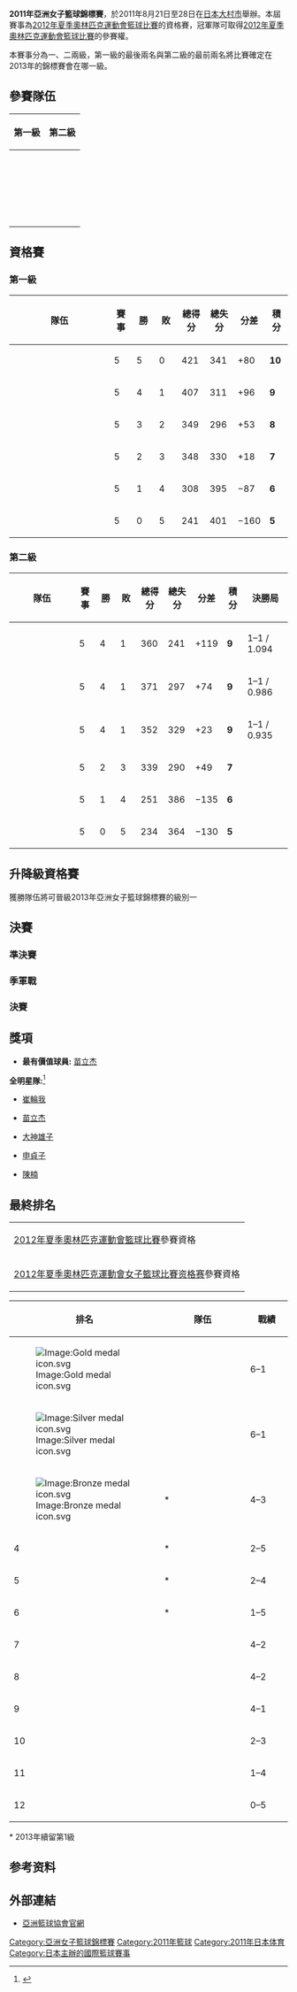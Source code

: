 {{Infobox FIBA tourney
| gender       = women
| continent    = Asia
| year         = 2011
| logo         = 2011年亞洲女子籃球錦標賽logo.png
| size         = 130
| caption      = 
| host         = JPN
| dates        = 8月21日–8月28日
| teams        = 12
| federations  = 44
| venues       = 1
| cities       = 1
| champions    = CHN
| title_number = 11
| mvp          = {{flagicon|CHN}} [[苗立杰|苗立杰]]
| ppg_p        = {{flagicon|LIB}} [[Brittany_Denson|Denson]] (20.5)
| ppg_t        = {{Bkw|KOR}} (79.3)
| rpg_p        = {{flagicon|LIB}} [[Brittany_Denson|Denson]] (10.0)
| rpg_t        = {{Bkw|KAZ}} (44.2)
| apg_p        = {{flagicon|JPN}} [[吉田亞沙美|吉田亞沙美]] (4.2)
| apg_t        = {{Bkw|KOR}} (16.4)
| website      = http://www.facfw2011.jp/
}}
'''2011年亞洲女子籃球錦標賽'''，於2011年8月21日至28日在[[日本|日本]][[大村市|大村市]]舉辦。本屆賽事為[[2012年夏季奧林匹克運動會籃球比賽|2012年夏季奧林匹克運動會籃球比賽]]的資格賽，冠軍隊可取得[[2012年夏季奧林匹克運動會籃球比賽|2012年夏季奧林匹克運動會籃球比賽]]的參賽權。

本賽事分為一、二兩級，第一級的最後兩名與第二級的最前兩名將比賽確定在2013年的錦標賽會在哪一級。

==參賽隊伍==
{| class="wikitable" width=40%
!width=50%|第一級
!width=50%|第二級
|- 
|
{{bkw|CHN}}<br />
{{bkw|KOR}}<br />
{{bkw|JPN}}<br />
{{bkw|TPE}}<br />
{{bkw|IND}}<br />
{{bkw|LIB}}
|
{{bkw|MAS}}<br />
{{bkw|KAZ}}<br />
{{bkw|UZB}}<br />
{{bkw|SRI}}<br />
{{bkw|INA}}<br />
{{bkw|SIN}}
|}

== 資格賽 ==

===第一級===
{| class=wikitable style="text-align:center"
!width=170|隊伍
!width=25|賽事
!width=25|勝
!width=25|敗
!width=35|總得分
!width=35|總失分
!width=35|分差
!width=25|積分
|-bgcolor="#ccffcc"
|align="left"|{{Bkw|KOR}}
|5||5||0||421||341||+80||'''10'''
|-bgcolor="#ccffcc"
|align="left"|{{Bkw|CHN}}
|5||4||1||407||311||+96||'''9'''
|-bgcolor="#ccffcc"
|align="left"|{{Bkw|JPN}}
|5||3||2||349||296||+53||'''8'''
|-bgcolor="#ccffcc"
|align="left"|{{Bkw|TPE}}
|5||2||3||348||330||+18||'''7'''
|-bgcolor="#ffffcc"
|align="left"|{{Bkw|LIB}}
|5||1||4||308||395||−87||'''6'''
|-bgcolor="#ffffcc"
|align="left"|{{Bkw|IND}}
|5||0||5||241||401||−160||'''5'''
|}

{{Basketballbox|bg=#eee|date= 8月21日 |place= [[大村市|大村市]] 
|time=15:00
|teamA='''{{Bkw-rt|TPE}}''' |scoreA='''81'''
|teamB={{Bkw|IND}} |scoreB=53
|Q1=20–15 |Q2=21–11 |Q3=25–12 |Q4=15–15
|points1=[[劉君儀|劉君儀]] 19 |points2= [[Geethu_Anna_Jose|Jose]] 18
|rebounds1=[[林紀妏|林紀妏]] 9 |rebounds2=[[Geethu_Anna_Jose|Jose]] 8
|assist1=[[姜鳳君|姜鳳君]] 2 |assist2=[[Anitha_Pauldurai|Pauldurai]] 2
|report=[http://www.fibaasia.net/UserImages/GPDF01201182104358.PDF Report]
|referee=Ho Chin Who (MAS), Ajith Kumara Mangala (SRI), Puah Sheng Jie (SIN)
}}
{{Basketballbox|date= 8月21日 |place= [[大村市|大村市]] 
|time=17:00
|teamA='''{{Bkw-rt|KOR}}''' |scoreA='''99'''
|teamB={{Bkw|CHN}} |scoreB=93
|Q1=16–16 |Q2=24–16 |Q3=15–23 |Q4=21–21 |OT=10–10, 13–7
|overtime=2OT
|points1=[[崔轮我|崔轮我]] 29 |points2= [[陳楠|陳楠]] 27
|rebounds1=[[崔轮我|崔轮我]] 5 |rebounds2=[[陳楠|陳楠]] 12
|assist1=[[申貞子|申貞子]] 5 |assist2=[[苗立杰|苗立杰]] 2
|report=[http://www.fibaasia.net/UserImages/GPDF01201182132417.PDF Report]
|referee=Aleksandr Gorshkov (RUS), Ravshan Ganiev (UZB), Harja Jaladri (INA)
}}
{{Basketballbox|bg=#eee|date= 8月21日 |place= [[大村市|大村市]] 
|time=19:00
|teamA={{Bkw-rt|LIB}} |scoreA=49
|teamB='''{{Bkw|JPN}}''' |scoreB='''77'''
|Q1=9–22 |Q2=12–18 |Q3=14–19 |Q4=14–18
|points1=[[Brittany_Denson|Denson]] 14 |points2= [[高田真希_(籃球運動員)|高田真希]] 15
|rebounds1=[[Brittany_Denson|Denson]] 10 |rebounds2=[[三谷藍|三谷藍]] 8
|assist1=0 |assist2=[[久手堅笑美|久手堅笑美]] 5
|report=[http://www.fibaasia.net/UserImages/GPDF01201182145911.PDF Report]
|referee=Angelica Suffren (USA), Anton Kozlov (KAZ), Hii How Ming (MAS)
}}
{{Basketballbox|date= 8月22日 |place= [[大村市|大村市]] 
|time=15:00
|teamA={{Bkw-rt|IND}} |scoreA=47
|teamB='''{{Bkw|KOR}}''' |scoreB='''83'''
|Q1=12–17 |Q2=10–24 |Q3=17–22 |Q4=8–20
|points1=[[Geethu_Anna_Jose|Jose]] 27 |points2= [[Kang_A-Jeong|Kang A.J.]] 17
|rebounds1=[[Geethu_Anna_Jose|Jose]] 10 |rebounds2=[[金季聆|金季聆]] 9
|assist1=[[Akanksha_Singh|A. Singh]] 4 |assist2=[[Kim_Ji-Yoon|Kim J.Y.]] 6
|report=[http://www.fibaasia.net/UserImages/GPDF01201182204520.PDF Report]
|referee=Ravshan Ganiev (UZB), Puah Sheng Jie (SIN), Anton Kozlov (KAZ)
}}
{{Basketballbox|bg=#eee|date= 8月22日 |place= [[大村市|大村市]] 
|time=17:00
|teamA={{Bkw-rt|LIB}} |scoreA=58
|teamB='''{{Bkw|CHN}}''' |scoreB='''79'''
|Q1=19–13 |Q2=16–26 |Q3=12–19 |Q4=11–21
|points1=[[Brittany_Denson|Denson]] 24 |points2= [[Gao_Song_(basketball)|Gao S.]] 19
|rebounds1=[[Brittany_Denson|Denson]] 7 |rebounds2=[[Gao_Song_(basketball)|Gao S.]] 8
|assist1=[[Chada_Nasr|Nasr]] 2 |assist2=[[Xu_Nuo|Xu N.]] 3
|report=[http://www.fibaasia.net/UserImages/GPDF01201182225211.PDF Report]
|referee=Angelica Suffren (USA), Hii How Ming (MAS), Ajith Kumara Mangala (SRI)
}}
{{Basketballbox|date= 8月22日 |place= [[大村市|大村市]] 
|time=19:00
|teamA='''{{Bkw-rt|JPN}}''' |scoreA='''81'''
|teamB={{Bkw|TPE}} |scoreB=54
|Q1=27–10 |Q2=22–21 |Q3=22–11 |Q4=10–12
|points1=[[間宮佑圭|間宮佑圭]] 14 |points2= [[劉君儀|劉君儀]] 13
|rebounds1=[[高田真希_(籃球運動員)|高田真希]] 9 |rebounds2=[[林紀妏|林紀妏]], [[李宥叡|李宥叡]] 6
|assist1=[[大神雄子|大神雄子]] 8 |assist2=[[李宥叡|李宥叡]], [[劉君儀|劉君儀]] 2
|report=[http://www.fibaasia.net/UserImages/GPDF01201182243417.PDF Report]
|referee=Aleksandr Gorshkov (RUS), Ho Chin Who (MAS), Harja Jaladri (INA)
}}
{{Basketballbox|bg=#eee|date= 8月23日 |place= [[大村市|大村市]] 
|time=15:00
|teamA='''{{Bkw-rt|CHN}}''' |scoreA='''87'''
|teamB={{Bkw|IND}} |scoreB=38
|Q1=12–12 |Q2=16–6 |Q3=32–8 |Q4=27–12
|points1=[[Wei_Wei_(basketball)|Wei W.]] 15 |points2= [[Geethu_Anna_Jose|Jose]] 12
|rebounds1=[[Wei_Wei_(basketball)|Wei W.]] 12 |rebounds2=[[Prashanti_Singh|P. Singh]] 5
|assist1=[[Ding_Yuan_(basketball)|Ding Y.]] 4 |assist2=[[Bharti_Netam|Netam]], [[Anitha_Pauldurai|Pauldurai]] 1
|report=[http://www.fibaasia.net/UserImages/GPDF01201182305857.PDF Report]
|referee=Ho Chin Who (MAS), Harja Jaladri (INA), Puah Sheng Jie (SIN)
}}
{{Basketballbox|date= 8月23日 |place= [[大村市|大村市]] 
|time=17:00
|teamA='''{{Bkw-rt|TPE}}''' |scoreA='''83'''
|teamB={{Bkw|LIB}} |scoreB=55
|Q1=24–12 |Q2=16–13 |Q3=22–13 |Q4=21–17
|points1=[[姜鳳君|姜鳳君]] 19 |points2= [[Rebecca_Akl|Akl]] 21
|rebounds1=[[劉君儀|劉君儀]] 6 |rebounds2=[[Brittany_Denson|Denson]] 10
|assist1=[[馬怡鴻|馬怡鴻]] 7 |assist2=[[Nayla_Alameddine|Alameddine]], [[Chada_Nasr|Nasr]] 2
|report=[http://www.fibaasia.net/UserImages/GPDF01201182324152.PDF Report]
|referee=Hii How Ming (MAS), Ajith Kumara Mangala (SRI), Ravshan Ganiev (UZB)
}}
{{Basketballbox|bg=#eee|date= 8月23日 |place= [[大村市|大村市]] 
|time=19:00
|teamA='''{{Bkw-rt|KOR}}''' |scoreA='''66'''
|teamB={{Bkw|JPN}} |scoreB=59
|Q1=6–20 |Q2=22–18 |Q3=18–13 |Q4=20–8
|points1=[[金丹飛|金丹飛]] 24 |points2= [[大神雄子|大神雄子]] 15
|rebounds1=[[申貞子|申貞子]] 8 |rebounds2=[[高田真希_(籃球運動員)|高田真希]], [[渡嘉敷来夢|渡嘉敷来夢]] 9
|assist1=[[李美善|李美善]], [[金丹飛|金丹飛]] 3 |assist2=[[吉田亞沙美|吉田亞沙美]] 4
|report=[http://www.fibaasia.net/UserImages/GPDF01201182345241.PDF Report]
|referee=Aleksandr Gorshkov (RUS), Angelica Suffren (USA), Anton Kozlov (KAZ)
}}
{{Basketballbox|date= 8月24日 |place= [[大村市|大村市]] 
|time=15:00
|teamA={{Bkw-rt|LIB}} |scoreA=75
|teamB='''{{Bkw|KOR}}''' |scoreB='''104'''
|Q1=21–34 |Q2=22–25 |Q3=19–23 |Q4=13–22
|points1=[[Brittany_Denson|Denson]] 25 |points2= [[姜娥晶|姜娥晶]] 23
|rebounds1=[[Brittany_Denson|Denson]] 6 |rebounds2=[[金季聆|金季聆]] 10
|assist1=[[Rebecca_Akl|Akl]] 4 |assist2=[[Kim_Ji-Yoon|Kim J.Y.]] 9
|report=[http://www.fibaasia.net/UserImages/GPDF01201182404557.PDF Report]
|referee=Ravshan Ganiev (UZB), Anton Kozlov (KAZ), Ho Chin Who (MAS)
}}
{{Basketballbox|bg=#eee|date= 8月24日 |place= [[大村市|大村市]] 
|time=17:00
|teamA={{Bkw-rt|TPE}} |scoreA=63
|teamB='''{{Bkw|CHN}}''' |scoreB='''72'''
|Q1=16–18 |Q2=16–15 |Q3=16–22 |Q4=15–17
|points1=[[藍浩語|藍浩語]] 12 |points2= [[陳楠|陳楠]] 24
|rebounds1=[[初詠萱|初詠萱]] 4 |rebounds2=[[陳楠|陳楠]] 10
|assist1=[[林紀妏|林紀妏]] 3 |assist2=[[苗立杰|苗立杰]], [[Ma_Zengyu|Ma Z.Y.]] 4
|report=[http://www.fibaasia.net/UserImages/GPDF01201182104358.PDF Report]
|referee=Aleksandr Gorshkov (RUS), Puah Sheng Jie (SIN), Hii How Ming (MAS)
}}
{{Basketballbox|date= 8月24日 |place= [[大村市|大村市]] 
|time=19:00
|teamA='''{{Bkw-rt|JPN}}''' |scoreA='''79'''
|teamB={{Bkw|IND}} |scoreB=51
|Q1=14–5 |Q2=20–16 |Q3=25–20 |Q4=20–10
|points1=[[長岡萌映子|長岡萌映子]] 22 |points2= [[Geethu_Anna_Jose|Jose]] 16
|rebounds1=[[Moeko_Nagaoka|Moeko Nagaoka]] 14 |rebounds2=''Four players'' 4
|assist1=[[大庭久美子|大庭久美子]] 4 |assist2=[[Raspreet_Sidhu|Sidhu]] 2
|report=[http://www.fibaasia.net/UserImages/GPDF01201182443421.PDF Report]
|referee=Angelica Suffren (USA), Harja Jaladri (INA), Ajith Kumara Mangala (SRI)
}}
{{Basketballbox|bg=#eee|date= 8月25日 |place= [[大村市|大村市]] 
|time=15:00
|teamA={{Bkw-rt|IND}} |scoreA=52
|teamB='''{{Bkw|LIB}}''' |scoreB='''71'''
|Q1=4–20 |Q2=13–12 |Q3=9–23 |Q4=26–16
|points1=[[Geethu_Anna_Jose|Jose]] 21 |points2= [[Chada_Nasr|Nasr]], [[Brittany_Denson|Denson]] 16
|rebounds1=[[Geethu_Anna_Jose|Jose]] 9 |rebounds2=[[Chada_Nasr|Nasr]] 10
|assist1=[[Anitha_Pauldurai|Pauldurai]] 5 |assist2=[[Chada_Nasr|Nasr]] 4
|report=[http://www.fibaasia.net/UserImages/GPDF0120118250301.PDF Report]
|referee=Anton Kozlov (KAZ), Harja Jaladri (INA), Puah Sheng Jie (SIN)
}}
{{Basketballbox|date= 8月25日 |place= [[大村市|大村市]] 
|time=17:00
|teamA='''{{Bkw-rt|KOR}}''' |scoreA='''69'''
|teamB={{Bkw|TPE}} |scoreB=67
|Q1=25–18 |Q2=10–15 |Q3=18–15 |Q4=16–19
|points1=[[Kim_Jung-Eun_(basketball)|Kim J.E.]] 17 |points2= [[姜鳳君|姜鳳君]] 24
|rebounds1=[[康英淑|康英淑]] 7 |rebounds2=[[陳萓峰|陳萓峰]] 8
|assist1=[[崔轮我|崔轮我]] 7 |assist2=[[馬怡鴻|馬怡鴻]] 4
|report=[http://www.fibaasia.net/UserImages/GPDF01201182525946.PDF Report]
|referee=Angelica Suffren (USA), Ravshan Ganiev (UZB), Hii How Ming (MAS)
}}
{{Basketballbox|bg=#eee|date= 8月25日 |place= [[大村市|大村市]] 
|time=19:00
|teamA='''{{Bkw-rt|CHN}}''' |scoreA='''76'''
|teamB={{Bkw|JPN}} |scoreB=53
|Q1=19–19 |Q2=21–10 |Q3=21–10 |Q4=15–14
|points1=[[Ji_Yanyan|Ji Y.Y.]] 17 |points2= [[名木洋子|名木洋子]] 13
|rebounds1=[[Gao_Song_(basketball)|Gao S.]] 6 |rebounds2=[[高田真希_(籃球運動員)|高田真希]] 7
|assist1=[[Yang_Banban|Yang B.B.]] 3 |assist2=[[久手堅笑美|久手堅笑美]], [[長岡萌映子|長岡萌映子]] 3
|report=[http://www.fibaasia.net/UserImages/GPDF01201182544249.PDF Report]
|referee=Aleksandr Gorshkov (RUS), Ajith Kumara Mangala (SRI), Ho Chin Who (MAS)
}}

===第二級===
{| class=wikitable style="text-align:center"
!width=170|隊伍
!width=25|賽事
!width=25|勝
!width=25|敗
!width=35|總得分
!width=35|總失分
!width=35|分差
!width=25|積分
!width=80|決勝局
|-bgcolor="#ffffcc"
|align="left"|{{Bkw|MAS}}
|5||4||1||360||241||+119||'''9'''||1–1 / 1.094
|-bgcolor="#ffffcc"
|align="left"|{{Bkw|KAZ}}
|5||4||1||371||297||+74||'''9'''||1–1 / 0.986
|-
|align="left"|{{Bkw|INA}}
|5||4||1||352||329||+23||'''9'''||1–1 / 0.935
|-
|align="left"|{{Bkw|UZB}}
|5||2||3||339||290||+49||'''7'''||
|-
|align="left"|{{Bkw|SIN}}
|5||1||4||251||386||−135||'''6'''||
|-
|align="left"|{{Bkw|SRI}}
|5||0||5||234||364||−130||'''5'''||
|}
{{Basketballbox|bg=#eee|date= 8月21日 |place= [[大村市|大村市]] 
|time=9:00
|teamA={{Bkw-rt|SRI}} |scoreA=53
|teamB='''{{Bkw|INA}}''' |scoreB='''67'''
|Q1=17–23 |Q2=14–17 |Q3=6–17 |Q4=16–10
|points1=[[Inoka_Sandamali|Sandamali]] 16 |points2= [[Yunita_Sugianto|Sugianto]] 14
|rebounds1=[[Kumarine_Silva|Silva]] 12 |rebounds2=[[Jacklien_Ibo|Ibo]] 7
|assist1=[[Kumarine_Silva|Silva]] 2 |assist2=[[Yunita_Sugianto|Sugianto]] 4
|report=[http://www.fibaasia.net/UserImages/GPDF01201182018393.PDF Report]
|referee=Fawzi Al-Achkouty (LIB), Kim Young-Hyun (KOR), Kimiko Nakadake (JPN)
}}
{{Basketballbox|date= 8月21日 |place= [[大村市|大村市]] 
|time=11:00
|teamA={{Bkw-rt|KAZ}} |scoreA=53
|teamB='''{{Bkw|MAS}}''' |scoreB='''73'''
|Q1=5–18 |Q2=17–23 |Q3=18–14 |Q4=13–18
|points1=[[Zalina_Kurazova|Kurazova]] 16 |points2= [[Goh_Beng_Fong|Goh B.F.]] 15
|rebounds1=[[Anna_Vinokurova|Vinokurova]] 9 |rebounds2=[[Teo_Woon_Yuen|Teo W.Y.]], [[Kalaimathi_Rajintiran|Kalaimathi]] 4
|assist1=[[Tamara_Seregina|Seregina]], [[Anna_Kucheryavykh|Kucheryavykh]], [[Nadezhda_Kondrakova|Kondrakova]] 1 |assist2=[[Nur_Izzati_Yaakob|Yaakob]] 2
|report=[http://www.fibaasia.net/UserImages/GPDF012011820205848.PDF Report]
|referee=Yang Maogong (CHN), Yuki Kubo (JPN), Lee Ji-Youn (KOR)
}}
{{Basketballbox|bg=#eee|date= 8月21日 |place= [[大村市|大村市]] 
|time=13:00
|teamA={{Bkw-rt|SIN}} |scoreA=45
|teamB='''{{Bkw|UZB}}''' |scoreB='''73'''
|Q1=12–21 |Q2=11–18 |Q3=10–15 |Q4=12–19
|points1=[[Jayne_Tan|Jy. Tan]] 17 |points2= [[Yelena_Khusnitdinova|Khusnitdinova]] 25
|rebounds1=[[Alanna_Lim|A. Lim]] 4 |rebounds2=[[Irina_Averyanova|Averyanova]] 10
|assist1=[[Cynthia_Sunarko|Sunarko]] 2 |assist2=[[Marina_Zakharova|Zakharova]], [[Yelena_Khusnitdinova|Khusnitdinova]], [[Irina_Polunina|Polunina]] 1
|report= [http://www.fibaasia.net/UserImages/GPDF012011820224318.PDF Report]
|referee=Peng Ling (CHN), Huang Yi-chi (TPE), Ceciline Vino (IND)
}}
{{Basketballbox|date= 8月22日 |place= [[大村市|大村市]] 
|time=9:00
|teamA={{Bkw-rt|INA}} |scoreA=69
|teamB='''{{Bkw|KAZ}}''' |scoreB='''87'''
|Q1=13–30 |Q2=18–20 |Q3=20–26 |Q4=18–11
|points1=[[Wulan_Ayu_Ningrum|Ningrum]] 31 |points2= [[Anastassiya_Alishauskaite|Alishauskaite]] 17
|rebounds1=[[Gabriel_Sophia|Sophia]] 8 |rebounds2=[[Anna_Vinokurova|Vinokurova]] 11
|assist1=[[Yunita_Sugianto|Sugianto]] 3 |assist2=[[Anna_Vinokurova|Vinokurova]] 3
|report=[http://www.fibaasia.net/UserImages/GPDF01201182119624.PDF Report]
|referee=Huang Yi-chi (TPE), Fawzi Al-Achkouty (LIB), Somasundaramoorthy Shanmugasundaram (IND)
}}
{{Basketballbox|bg=#eee|date= 8月22日 |place= [[大村市|大村市]] 
|time=11:00
|teamA={{Bkw-rt|SIN}} |scoreA=26
|teamB='''{{Bkw|MAS}}''' |scoreB='''91'''
|Q1=0–24 |Q2=7–24 |Q3=10–25 |Q4=9–18
|points1=[[Lim_Jia_Min|Lim J.M.]], [[Jayne_Tan|Jy. Tan]] 6 |points2= [[Ang_Siew_Teng|Ang S.T.]] 25
|rebounds1=[[Juliana_Ang|Ang]] 5 |rebounds2=[[Hee_Shook_Ying|Hee S.Y.]] 8
|assist1=[[Juliana_Ang|Ang]], [[Jayne_Tan|Jy. Tan]] 1 |assist2=[[Nur_Izzati_Yaakob|Yaakob]], [[Chen_Hui_Jing|Chen H.J.]] 2
|report=[http://www.fibaasia.net/UserImages/GPDF01201182121412.PDF Report]
|referee=Yang Maogong (CHN), Chen Ming-ling (TPE), Takashi Ogata (JPN)
}}
{{Basketballbox|date= 8月22日 |place= [[大村市|大村市]] 
|time=13:00
|teamA='''{{Bkw-rt|UZB}}''' |scoreA='''82'''
|teamB={{Bkw|SRI}} |scoreB=50
|Q1=20–6 |Q2=23–12 |Q3=12–14 |Q4=27–18
|points1= [[Yelena_Khusnitdinova|Khusnitdinova]] 17 |points2= [[Erandi_Gallage|Gallage]] 11
|rebounds1=[[Ekaterina_Obechkina|Obechkina]], [[Lyudmila_Komarova|Komarova]] 10 |rebounds2=[[Kumarine_Silva|Silva]] 13
|assist1=[[Yelena_Khusnitdinova|Khusnitdinova]], [[Yuliya_Kashuba|Kashuba]] 2 |assist2=[[Erandi_Gallage|Gallage]], [[Benika_Thalagala|Thalagala]], [[Sanduni_Perera|Perera]] 1
|report=[http://www.fibaasia.net/UserImages/GPDF012011821231354.PDF Report]
|referee=Peng Ling (CHN), Lee Ji-Youn (KOR), Ikuko Kozakai (JPN)
}}
{{Basketballbox|bg=#eee|date= 8月23日 |place= [[大村市|大村市]] 
|time=9:00
|teamA={{Bkw-rt|MAS}} |scoreA=66
|teamB='''{{Bkw|INA}}''' |scoreB='''74'''
|Q1=16–31 |Q2=11–10 |Q3=21–15 |Q4=18–18
|points1=[[Teo_Woon_Yuen|Teo W.Y.]], [[Kew_Suik_May|Kew S.M.]] 13 |points2= [[Wulan_Ayu_Ningrum|Ningrum]] 23
|rebounds1=[[Pang_Hui_Pin|Pang H.P.]] 7 |rebounds2=[[Gabriel_Sophia|Sophia]] 12
|assist1=[[Pang_Hui_Pin|Pang H.P.]], [[Kalaimathi_Rajintiran|Kalaimathi]] 2 |assist2=[[Wulan_Ayu_Ningrum|Ningrum]] 6
|report=[http://www.fibaasia.net/UserImages/GPDF012011822185718.PDF Report]
|referee=Peng Ling (CHN), Kimiko Nakadake (JPN), Chen Ming-ling (TPE)
}}
{{Basketballbox|date= 8月23日 |place= [[大村市|大村市]] 
|time=11:00
|teamA={{Bkw-rt|SRI}} |scoreA=59
|teamB='''{{Bkw|SIN}}''' |scoreB='''70'''
|Q1=18–16 |Q2=12–12 |Q3=8–19 |Q4=21–23
|points1=[[Inoka_Sandamali|Sandamali]] 19 |points2= [[Juliana_Ang|Ang]] 16
|rebounds1=[[Solange_Gunawijaya|Gunawijaya]] 13 |rebounds2=[[Koh_Wei_Bin|Koh W.B.]], [[Tang_Choy_Ting|Tang C.T.]] 9
|assist1=[[Solange_Gunawijaya|Gunawijaya]] 3 |assist2=[[Cynthia_Sunarko|Sunarko]] 5
|report=[http://www.fibaasia.net/UserImages/GPDF01201182221332.PDF Report]
|referee=Kim Young-Hyun (KOR), Somasundaramoorthy Shanmugasundaram (IND), Yuki Kubo (JPN)
}}
{{Basketballbox|bg=#eee|date= 8月23日 |place= [[大村市|大村市]] 
|time=13:00
|teamA='''{{Bkw-rt|KAZ}}''' |scoreA='''62'''
|teamB={{Bkw|UZB}} |scoreB=61
|Q1=18–11 |Q2=12–11 |Q3=13–13 |Q4=19–26
|points1= [[Zalina_Kurazova|Kurazova]] 16 |points2= [[Yelena_Khusnitdinova|Khusnitdinova]] 25
|rebounds1=[[Zalina_Kurazova|Kurazova]] 13 |rebounds2=[[Yelena_Khusnitdinova|Khusnitdinova]], [[Irina_Averyanova|Averyanova]] 7
|assist1=[[Anna_Kucheryavykh|Kucheryavykh]] 4 |assist2=[[Guzal_Burieva|Burieva]] 3
|report=[http://www.fibaasia.net/UserImages/GPDF012011822224019.PDF Report]
|referee=Yang Maogong (CHN), Ceciline Vino (IND), Fawzi Al-Achkouty (LIB)
}}
{{Basketballbox|date= 8月24日 |place= [[大村市|大村市]] 
|time=9:00
|teamA={{Bkw-rt|SIN}} |scoreA=52
|teamB='''{{Bkw|KAZ}}''' |scoreB='''89'''
|Q1=5–21 |Q2=14–21 |Q3=17–20 |Q4=16–27
|points1= [[Jayne_Tan|Jy. Tan]] 18 |points2= [[Tamara_Seregina|Seregina]] 27
|rebounds1=[[Koh_Wei_Bin|Koh W.B.]] 8 |rebounds2=[[Tamara_Seregina|Seregina]] 12
|assist1=[[Alanna_Lim|Lim]], [[Koh_Wei_Bin|Koh W.B.]] 2 |assist2=[[Anna_Kucheryavykh|Kucheryavykh]], [[Anastassiya_Alishauskaite|Alishauskaite]] 5
|report=[http://www.fibaasia.net/UserImages/GPDF012011823185217.PDF Report]
|referee=Ceciline Vino (IND), Ikuko Kozakai (JPN), Chen Ming-ling (TPE)
}}
{{Basketballbox|bg=#eee|date= 8月24日 |place= [[大村市|大村市]] 
|time=11:00
|teamA={{Bkw-rt|SRI}} |scoreA=30
|teamB='''{{Bkw|MAS}}''' |scoreB='''65'''
|Q1=5–20 |Q2=5–17 |Q3=11–14 |Q4=9–14
|points1=[[Solange_Gunawijaya|Gunawijaya]] 9 |points2= [[Ang_Siew_Teng|Ang S.T.]] 11
|rebounds1=[[Kumarine_Silva|Silva]] 10 |rebounds2=[[Saw_Wei_Yin|Saw W.Y.]], [[Pang_Hui_Pin|Pang H.P.]], [[Kew_Suik_May|Kew S.M.]] 8
|assist1=[[Premila_Fernando|Fernando]], [[Erandi_Gallage|Gallage]], [[Inoka_Sandamali|Sandamali]] 1 |assist2=[[Saw_Wei_Yin|Saw W.Y.]] 7
|report=[http://www.fibaasia.net/UserImages/GPDF012011823221852.PDF Report]
|referee=Lee Ji-Youn (KOR), Takashi Ogata (JPN), Huang Yi-chi (TPE)
}}
{{Basketballbox|date= 8月24日 |place= [[大村市|大村市]] 
|time=13:00
|teamA={{Bkw-rt|UZB}} |scoreA=65
|teamB='''{{Bkw|INA}}''' |scoreB='''68'''
|Q1=14–17 |Q2=7–18 |Q3=27–15 |Q4=17–18
|points1= [[Yelena_Khusnitdinova|Khusnitdinova]] 19 |points2= [[Wulan_Ayu_Ningrum|Ningrum]] 20
|rebounds1=[[Anastasiya_Mikulenko|Mikulenko]] 9 |rebounds2=[[Jacklien_Ibo|Ibo]] 11
|assist1=[[Irina_Polunina|Polunina]] 2 |assist2=[[Wulan_Ayu_Ningrum|Ningrum]] 4
|report=[http://www.fibaasia.net/UserImages/GPDF012011823221852.PDF Report]
|referee=Peng Ling (CHN), Somasundaramoorthy Shanmugasundaram (IND), Kim Young-Hyun (KOR)
}}
{{Basketballbox|bg=#eee|date= 8月25日 |place= [[大村市|大村市]] 
|time=9:00
|teamA='''{{Bkw-rt|INA}}''' |scoreA='''74'''
|teamB={{Bkw|SIN}} |scoreB=58
|Q1=21–15 |Q2=14–17 |Q3=20–7 |Q4=19–19
|points1= [[Jacklien_Ibo|Ibo]] 20 |points2= [[Koh_Wei_Bin|Koh W.B.]] 21
|rebounds1=[[Jacklien_Ibo|Ibo]] 8 |rebounds2=[[Alanna_Lim|Lim]], [[Koh_Wei_Bin|Koh W.B.]] 7
|assist1=[[Wulan_Ayu_Ningrum|Ningrum]] 8 |assist2=[[Koh_Wei_Bin|Koh W.B.]] 9
|report=[http://www.fibaasia.net/UserImages/GPDF012011824185150.PDF Report]
|referee=Yuki Kubo (JPN), Lee Ji-Youn (KOR), Somasundaramoorthy Shanmugasundaram (IND)
}}
{{Basketballbox|date= 8月25日 |place= [[大村市|大村市]] 
|time=11:00
|teamA='''{{Bkw-rt|KAZ}}''' |scoreA='''80'''
|teamB={{Bkw|SRI}} |scoreB=42
|Q1=17–13 |Q2=24–4 |Q3=24–10 |Q4=15–15
|points1= [[Anna_Vinokurova|Vinokurova]], [[Nadezhda_Kondrakova|Kondrakova]] 14 |points2= [[Inoka_Sandamali|Sandamali]] 21
|rebounds1=[[Oxana_Ivanova|Ivanova]] 8 |rebounds2=[[Erandi_Gallage|Gallage]], [[Inoka_Sandamali|Sandamali]], [[Kumarine_Silva|Silva]] 6
|assist1=[[Anna_Kucheryavykh|Kucheryavykh]] 5 |assist2=[[Kumarine_Silva|Silva]] 2
|report=[http://www.fibaasia.net/UserImages/GPDF01201182421494.PDF Report]
|referee=Kimiko Nakadake (JPN), Huang Yi-chi (TPE), Fawzi Al-Achkouty (LIB)
}}
{{Basketballbox|bg=#eee|date= 8月25日 |place= [[大村市|大村市]] 
|time=13:00
|teamA='''{{Bkw-rt|MAS}}''' |scoreA='''65'''
|teamB={{Bkw|UZB}} |scoreB=58
|Q1=15–20 |Q2=20–13 |Q3=14–11 |Q4=16–14
|points1= [[Pang_Hui_Pin|Pang H.P.]] 15 |points2= [[Irina_Polunina|Polunina]] 17
|rebounds1=[[Pang_Hui_Pin|Pang H.P.]] 6 |rebounds2=[[Anastasiya_Mikulenko|Mikulenko]] 13
|assist1=[[Saw_Wei_Yin|Saw W.Y.]] 5 |assist2=[[Yelena_Khusnitdinova|Khusnitdinova]], [[Irina_Polunina|Polunina]] 4
|report=[http://www.fibaasia.net/UserImages/GPDF01201182422398.PDF Report]
|referee=Yang Maogong (CHN), Ceciline Vino (IND), Ikuko Kozakai (JPN)
}}

==升降級資格賽==
獲勝隊伍將可晉級2013年亞洲女子籃球錦標賽的級別一
{{Basketballbox|bg=#eee|date= 8月27日 |place= [[大村市|大村市]] 
|time=13:30
|teamA='''{{Bkw-rt|LIB}}''' |scoreA='''65'''
|teamB={{Bkw|KAZ}} |scoreB=54
|Q1=26–14 |Q2=8–13 |Q3=11–14 |Q4=20–13
|points1=[[Brittany_Denson|Denson]] 31 |points2= [[Zalina_Kurazova|Kurazova]], [[Nadezhda_Kondrakova|Kondrakova]] 17
|rebounds1=[[Brittany_Denson|Denson]] 20 |rebounds2=[[Nadezhda_Kondrakova|Kondrakova]] 13
|assist1=[[Chada_Nasr|Nasr]] 5 |assist2=[[Zalina_Kurazova|Kurazova]], [[Nadezhda_Kondrakova|Kondrakova]] 2
|report=[http://www.fibaasia.net/UserImages/GPDF012011826233014.PDF Report]
|referee=Ajith Kumara Mangala (SRI), Chen Ming-ling (TPE), Takashi Ogata (JPN)
}}
{{Basketballbox|date= 8月27日 |place= [[大村市|大村市]] 
|time=15:30
|teamA='''{{Bkw-rt|IND}}''' |scoreA='''66'''
|teamB={{Bkw|MAS}} |scoreB=60
|Q1=17–19 |Q2=14–10 |Q3=21–12 |Q4=14–19
|points1= [[Anitha_Pauldurai|Pauldurai]] 23 |points2= [[Teo_Woon_Yuen|Teo W.Y.]] 13
|rebounds1=[[Geethu_Anna_Jose|Jose]] 10 |rebounds2=[[Pang_Hui_Pin|Pang H.P.]] 4
|assist1=[[Akanksha_Singh|A. Singh]], [[Anitha_Pauldurai|Pauldurai]] 5 |assist2=[[Kew_Suik_May|Kew S.M.]] 4
|report=[http://www.fibaasia.net/UserImages/GPDF01201182713147.PDF Report]
|referee=Kim Young-Hyun (KOR), Peng Ling (CHN), Ravshan Ganiev (UZB)
}}

==決賽==
{{Round4-with third
|RD1=準決賽
|RD2=決賽
|Consol=季軍戰
|8月27日|'''{{Bkw|CHN}}'''|'''76'''|{{Bkw|JPN}}|62
|8月27日|'''{{Bkw|KOR}}'''|'''72'''|{{Bkw|TPE}}|66
|8月28日|'''{{Bkw|CHN}}'''|'''65'''|{{Bkw|KOR}}|62
|8月28日|'''{{Bkw|JPN}}'''|'''83'''|{{Bkw|TPE}}|56
|}}

===準決賽===

{{Basketballbox|bg=#eee|date= 8月27日 |place= [[大村市|大村市]] 
|time=17:30
|teamA='''{{Bkw-rt|CHN}}''' |scoreA='''76'''
|teamB={{Bkw|JPN}} |scoreB=62
|Q1=21–8 |Q2=17–13 |Q3=22–21 |Q4=16–20
|points1= [[陳楠|陳楠]] 21 |points2= [[大神雄子|大神雄子]] 14
|rebounds1=[[陳楠|陳楠]] 10 |rebounds2=[[渡嘉敷来夢|渡嘉敷来夢]], [[吉田亞沙美|吉田亞沙美]] 4
|assist1=[[Yang_Banban|Yang B.B.]], [[Miao_Lijie|Miao L.J.]] 4 |assist2=[[吉田亞沙美|吉田亞沙美]] 8
|report=[http://www.fibaasia.net/UserImages/GPDF01201182735123.PDF Report]
|referee=Angelica Suffren (USA), Fawzi Al-Achkouty (LIB), Harja Jaladri (INA)
}}
{{Basketballbox|date= 8月27日 |place= [[大村市|大村市]] 
|time=19:30
|teamA='''{{Bkw-rt|KOR}}''' |scoreA='''72'''
|teamB={{Bkw|TPE}} |scoreB=66
|Q1=14–16 |Q2=20–13 |Q3=17–19 |Q4=21–18
|points1= [[申貞子|申貞子]] 15 |points2= [[姜鳳君|姜鳳君]], [[劉君儀|劉君儀]] 15
|rebounds1=[[申貞子|申貞子]] 8 |rebounds2=[[劉君儀|劉君儀]] 9
|assist1=[[Kim_Dan-Bi|Kim D.B.]] 4 |assist2=[[陳萓峰|陳萓峰]], [[林紀妏|林紀妏]] 2
|report=[http://www.fibaasia.net/UserImages/GPDF0120118275191.PDF Report]
|referee=Aleksandr Gorshkov (RUS), Ho Chin Who (MAS), Ceciline Vino (IND)
}}

===季軍戰===

{{Basketballbox|bg=#eee|date= 8月28日 |place= [[大村市|大村市]] 
|time=14:00
|teamA='''{{Bkw-rt|JPN}}''' |scoreA='''83'''
|teamB={{Bkw|TPE}} |scoreB=56
|Q1=28–10 |Q2=27–9 |Q3=12–15 |Q4=16–22
|points1= [[高田真希_(籃球運動員)|高田真希]] 25 |points2= [[姜鳳君|姜鳳君]] 24
|rebounds1=[[長岡萌映子|長岡萌映子]] 5 |rebounds2=[[姜鳳君|姜鳳君]], [[林紀妏|林紀妏]] 6
|assist1=[[大神雄子|大神雄子]] 6 |assist2=[[馬怡鴻|馬怡鴻]] 6
|report=[http://www.fibaasia.net/UserImages/GPDF01201182803059.PDF Report]
|referee=Angelica Suffren (USA), Fawzi Al-Achkouty (LIB), Ho Chin Who (MAS)
}}

===決賽===

{{Basketballbox|bg=#eee|date= 8月28日 |place= [[大村市|大村市]] 
|time=16:00
|teamA='''{{Bkw-rt|CHN}}''' |scoreA='''65'''
|teamB={{Bkw|KOR}} |scoreB=62
|Q1=10–9 |Q2=24–19 |Q3=11–19 |Q4=20–15
|points1= [[Miao_Lijie|Miao L.J.]] 20 |points2= [[申貞子|申貞子]] 15
|rebounds1=[[Chen_Nan|Chen N.]] 10 |rebounds2=[[申貞子|申貞子]] 16
|assist1=[[Ding_Yuan_(basketball)|Ding Y.]], [[苗立杰|苗立杰]] 3 |assist2=[[申貞子|申貞子]] 5
|report=[http://www.fibaasia.net/UserImages/GPDF01201182813923.PDF Report]
|referee=Aleksandr Gorshkov (RUS), Hii How Ming (MAS), Ceciline Vino (IND)
}}

== 獎項 ==
{{winners|bkw|2011年亞洲女子籃球錦標賽冠军|中國|11}}

*'''最有價值球員:''' {{flagicon|CHN}} [[苗立杰|苗立杰]]

'''全明星隊:'''<ref>{{cite web|url=http://omura2011.fibaasia.net/TournamentNewsDetails.aspx?id=1293|title=CHN/JPN – Miao emerges the MVP as the All-Star line-up is drawn|date=2011-08-28|publisher=[[FIBA_Asia|FIBA Asia]]|accessdate=2011-08-28|deadurl=yes|archiveurl=https://web.archive.org/web/20120330163651/http://omura2011.fibaasia.net/TournamentNewsDetails.aspx?id=1293|archivedate=2012-03-30}}</ref>

* {{flagicon|KOR}} [[崔輪我|崔輪我]]
* {{flagicon|CHN}} [[苗立杰|苗立杰]]
* {{flagicon|JPN}} [[大神雄子|大神雄子]]
* {{flagicon|KOR}} [[申貞子|申貞子]]
* {{flagicon|CHN}} [[陳楠|陳楠]]

== 最終排名 ==
{|class=wikitable 
|- 
|bgcolor=ccffcc|[[2012年夏季奧林匹克運動會籃球比賽|2012年夏季奧林匹克運動會籃球比賽]]參賽資格
|-
|bgcolor=ffffcc|[[2012年夏季奧林匹克運動會女子籃球比賽资格赛|2012年夏季奧林匹克運動會女子籃球比賽资格赛]]參賽資格
|}
{|class=wikitable style="text-align:center;"
|-
!排名 !!width=140|隊伍 !!width=60| 戰績
|-bgcolor=ccffcc
|[[Image:Gold_medal_icon.svg|Image:Gold medal icon.svg]]
|align=left|{{Bkw|CHN}} ||6–1
|-bgcolor=ffffcc
|[[Image:Silver_medal_icon.svg|Image:Silver medal icon.svg]]
|align=left|{{Bkw|KOR}} ||6–1
|-bgcolor=ffffcc
|[[Image:Bronze_medal_icon.svg|Image:Bronze medal icon.svg]]
|align=left|*{{Bkw|JPN}} ||4–3
|-
|4
|align=left|*{{Bkw|TPE}} ||2–5
|-
|5
|align=left|*{{Bkw|LIB}} ||2–4
|-
|6
|align=left|*{{Bkw|IND}} ||1–5
|-
|7
|align=left|{{Bkw|MAS}} ||4–2
|-
|8
|align=left|{{Bkw|KAZ}} ||4–2
|-
|9
|align=left|{{Bkw|INA}} ||4–1
|-
|10
|align=left|{{Bkw|UZB}} ||2–3
|-
|11
|align=left|{{Bkw|SIN}} ||1–4
|-
|12
|align=left|{{Bkw|SRI}} ||0–5
|}
<nowiki>*</nowiki> 2013年續留第1級

==参考资料==
{{reflist}}

== 外部連結 ==
*[https://web.archive.org/web/20150213092059/http://www.fibaasia.net/ 亞洲籃球協會官網]

{{亞洲女子籃球錦標賽}}

[[Category:亞洲女子籃球錦標賽|Category:亞洲女子籃球錦標賽]]
[[Category:2011年籃球|Category:2011年籃球]]
[[Category:2011年日本体育|Category:2011年日本体育]]
[[Category:日本主辦的國際籃球賽事|Category:日本主辦的國際籃球賽事]]